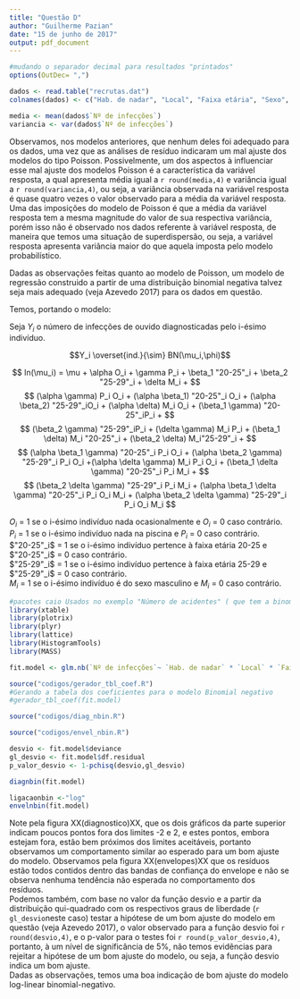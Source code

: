 ---
title: "Questão D"
author: "Guilherme Pazian"
date: "15 de junho de 2017"
output: pdf_document
---

```{r echo=FALSE}
#mudando o separador decimal para resultados "printados"
options(OutDec= ",")
```

```{r}
dados <- read.table("recrutas.dat")
colnames(dados) <- c("Hab. de nadar", "Local", "Faixa etária", "Sexo", "Nº de infecções")
```

```{r}
media <- mean(dados$`Nº de infecções`)
variancia <- var(dados$`Nº de infecções`)
```

Observamos, nos modelos anteriores, que nenhum deles foi adequado para os dados, uma vez que as análises de resíduo indicaram um mal ajuste dos modelos do tipo Poisson. Possivelmente, um dos aspectos à influenciar esse mal ajuste dos modelos Poisson é a característica da variável resposta, a qual apresenta média igual a `r round(media,4)` e variância igual a `r round(variancia,4)`, ou seja, a variância observada na variável resposta é quase quatro vezes o valor observado para a média da variável resposta. Uma das imposições do modelo de Poisson é que a média da variável resposta tem a mesma magnitude do valor de sua respectiva variância, porém isso não é observado nos dados referente à variável resposta, de maneira que temos uma situação de superdispersão, ou seja, a variável resposta apresenta variância maior do que aquela imposta pelo modelo probabilístico.  

Dadas as observações feitas quanto ao modelo de Poisson, um modelo de regressão construido a partir de uma distribuição binomial negativa talvez seja mais adequado (veja Azevedo 2017) para os dados em questão.

Temos, portando o modelo:

Seja $Y_i$ o número de infecções de ouvido diagnosticadas pelo i-ésimo indivíduo.  

$$Y_i \overset{ind.}{\sim} BN(\mu_i,\phi)$$

$$
ln(\mu_i) = \mu + \alpha O_i + \gamma P_i + \beta_1 "20-25"_i + \beta_2 "25-29"_i + \delta M_i +
$$
$$
(\alpha  \gamma) P_i O_i + (\alpha \beta_1) "20-25"_i O_i + (\alpha \beta_2) "25-29"_iO_i + (\alpha \delta) M_i O_i + (\beta_1 \gamma) "20-25"_iP_i + 
$$
$$
(\beta_2 \gamma) "25-29"_iP_i + (\delta \gamma) M_i P_i + (\beta_1 \delta) M_i "20-25"_i + (\beta_2 \delta) M_i"25-29"_i +
$$
$$
(\alpha \beta_1 \gamma) "20-25"_i P_i O_i +  (\alpha \beta_2 \gamma) "25-29"_i P_i O_i
+(\alpha \delta \gamma) M_i P_i O_i + (\beta_1 \delta \gamma) "20-25"_i P_i M_i + 
$$
$$
(\beta_2 \delta \gamma) "25-29"_i P_i M_i + (\alpha \beta_1 \delta \gamma) "20-25"_i P_i O_i M_i + (\alpha \beta_2 \delta \gamma) "25-29"_i P_i O_i M_i
$$

$O_i$ = 1 se o i-ésimo indivíduo nada ocasionalmente e $O_i$ = 0 caso contrário.  
$P_i$ = 1 se o i-ésimo indivíduo nada na piscina e $P_i$ = 0 caso contrário.  
$"20-25"_i$ = 1 se o i-ésimo indivíduo pertence à faixa etária 20-25 e $"20-25"_i$ =  0 caso contrário.  
$"25-29"_i$ = 1 se o i-ésimo indivíduo pertence à faixa etária 25-29 e $"25-29"_i$ = 0 caso contrário.  
$M_i$ = 1 se o i-ésimo indivíduo é do sexo masculino e $M_i$ = 0 caso contrário.  


```{r}
#pacotes caio Usados no exemplo "Número de acidentes" ( que tem a binomial negativa)
library(xtable)
library(plotrix)
library(plyr)
library(lattice)
library(HistogramTools)
library(MASS)
```

```{r}
fit.model <- glm.nb(`Nº de infecções`~ `Hab. de nadar` * `Local` * `Faixa etária` * `Sexo`,link=log,data = dados)
```




```{r}
source("codigos/gerador_tbl_coef.R")
#Gerando a tabela dos coeficientes para o modelo Binomial negativo
#gerador_tbl_coef(fit.model)

```

\begin{table}[ht]
\centering
\begin{tabular}{rrrrr}
  \hline
 & Estimativa & Erro Padrão & Estatística Z & P-valor \\ 
  \hline
(Intercept) & 0,3567 & 0,3975 & 0,8973 & 0,3696 \\ 
  `Hab. de nadar`Occas & 0,1133 & 0,5482 & 0,2067 & 0,8362 \\ 
  LocalNonBeach & 0,0488 & 0,8383 & 0,0582 & 0,9536 \\ 
  `Faixa etária`20-24 & -1,0498 & 0,7136 & -1,4712 & 0,1413 \\ 
  `Faixa etária`25-29 & -0,3567 & 0,7594 & -0,4697 & 0,6386 \\ 
  SexoMale & -0,5798 & 0,5442 & -1,0655 & 0,2866 \\ 
  `Hab. de nadar`Occas:LocalNonBeach & 0,7340 & 1,1378 & 0,6451 & 0,5189 \\ 
  `Hab. de nadar`Occas:`Faixa etária`20-24 & 0,3285 & 0,9811 & 0,3348 & 0,7378 \\ 
  `Hab. de nadar`Occas:`Faixa etária`25-29 & 0,7517 & 0,9802 & 0,7668 & 0,4432 \\ 
  LocalNonBeach:`Faixa etária`20-24 & 0,5390 & 1,1473 & 0,4698 & 0,6385 \\ 
  LocalNonBeach:`Faixa etária`25-29 & -1,4351 & 1,5810 & -0,9077 & 0,3640 \\ 
  `Hab. de nadar`Occas:SexoMale & 0,5153 & 0,7400 & 0,6964 & 0,4862 \\ 
  LocalNonBeach:SexoMale & 0,5153 & 0,9541 & 0,5401 & 0,5892 \\ 
  `Faixa etária`20-24:SexoMale & 1,2730 & 1,0031 & 1,2690 & 0,2044 \\ 
  `Faixa etária`25-29:SexoMale & -0,5188 & 1,0078 & -0,5148 & 0,6067 \\ 
  `Hab. de nadar`Occas:LocalNonBeach:`Faixa etária`20-24 & -0,6957 & 1,5553 & -0,4473 & 0,6546 \\ 
  `Hab. de nadar`Occas:LocalNonBeach:`Faixa etária`25-29 & -0,2127 & 1,9903 & -0,1069 & 0,9149 \\ 
  `Hab. de nadar`Occas:LocalNonBeach:SexoMale & -0,9180 & 1,2941 & -0,7094 & 0,4781 \\ 
  `Hab. de nadar`Occas:`Faixa etária`20-24:SexoMale & -2,9030 & 1,6687 & -1,7397 & 0,0819 \\ 
  `Hab. de nadar`Occas:`Faixa etária`25-29:SexoMale & -0,3462 & 1,2922 & -0,2679 & 0,7888 \\ 
  LocalNonBeach:`Faixa etária`20-24:SexoMale & -1,1831 & 1,4431 & -0,8199 & 0,4123 \\ 
  LocalNonBeach:`Faixa etária`25-29:SexoMale & 1,9696 & 1,8226 & 1,0807 & 0,2798 \\ 
  `Hab. de nadar`Occas:LocalNonBeach:`Faixa etária`20-24:SexoMale & 3,9762 & 2,1745 & 1,8286 & 0,0675 \\ 
  `Hab. de nadar`Occas:LocalNonBeach:`Faixa etária`25-29:SexoMale & 0,6356 & 2,3180 & 0,2742 & 0,7839 \\ 
   \hline
\end{tabular}
\end{table}


```{r}
source("codigos/diag_nbin.R")

source("codigos/envel_nbin.R")
```


```{r}
desvio <- fit.model$deviance
gl_desvio <- fit.model$df.residual
p_valor_desvio <- 1-pchisq(desvio,gl_desvio)
```

```{r}
diagnbin(fit.model)
```

```{r}
ligacaonbin <-"log"
envelnbin(fit.model)
```

Note pela figura XX(diagnostico)XX, que os dois gráficos da parte superior indicam poucos pontos fora dos limites -2 e 2, e estes pontos, embora estejam fora, estão bem próximos dos limites aceitáveis, portanto observamos um comportamento similar ao esperado para um bom ajuste do modelo. Observamos pela figura XX(envelopes)XX que os resíduos estão todos contidos dentro das bandas de confiança do envelope e não se observa nenhuma tendência não esperada no comportamento dos resíduos.   
Podemos também, com base no valor da função desvio e a partir da distribuição qui-quadrado com os respectivos graus de liberdade (`r gl_desvio`neste caso) testar a hipótese de um bom ajuste do modelo em questão (veja Azevedo 2017), o valor observado para a função desvio foi `r round(desvio,4)`, e o p-valor para o testes foi `r round(p_valor_desvio,4)`, portanto, à um nível de significância de 5%, não temos evidências para rejeitar a hipótese de um bom ajuste do modelo, ou seja, a função desvio indica um bom ajuste.  
Dadas as observações, temos uma boa indicação de bom ajuste do modelo log-linear binomial-negativo.